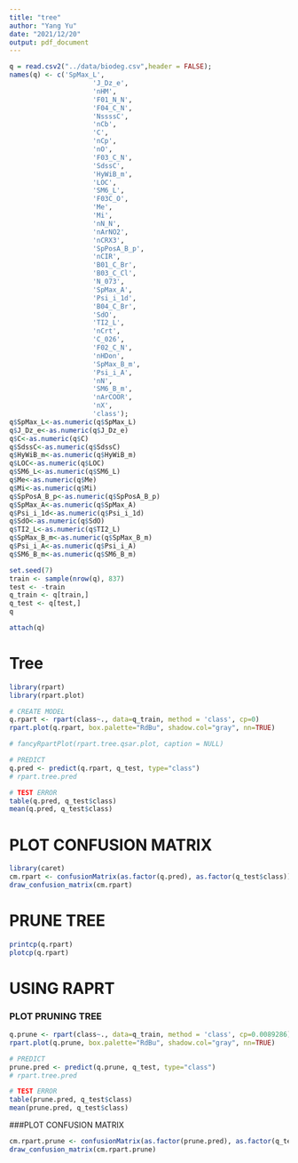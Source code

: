 ```yaml
---
title: "tree"
author: "Yang Yu"
date: "2021/12/20"
output: pdf_document
---
```

```r
q = read.csv2("../data/biodeg.csv",header = FALSE);
names(q) <- c('SpMax_L',
                     'J_Dz_e',
                     'nHM',
                     'F01_N_N',
                     'F04_C_N',
                     'NssssC',
                     'nCb',
                     'C',
                     'nCp',
                     'nO',
                     'F03_C_N',
                     'SdssC',
                     'HyWiB_m',
                     'LOC',
                     'SM6_L',
                     'F03C_O',
                     'Me',
                     'Mi',
                     'nN_N',
                     'nArNO2',
                     'nCRX3',
                     'SpPosA_B_p',
                     'nCIR',
                     'B01_C_Br',
                     'B03_C_Cl',
                     'N_073',
                     'SpMax_A',
                     'Psi_i_1d',
                     'B04_C_Br',
                     'SdO',
                     'TI2_L',
                     'nCrt',
                     'C_026',
                     'F02_C_N',
                     'nHDon',
                     'SpMax_B_m',
                     'Psi_i_A',
                     'nN',
                     'SM6_B_m',
                     'nArCOOR',
                     'nX',
                     'class');
q$SpMax_L<-as.numeric(q$SpMax_L)
q$J_Dz_e<-as.numeric(q$J_Dz_e)
q$C<-as.numeric(q$C)
q$SdssC<-as.numeric(q$SdssC)
q$HyWiB_m<-as.numeric(q$HyWiB_m)
q$LOC<-as.numeric(q$LOC)
q$SM6_L<-as.numeric(q$SM6_L)
q$Me<-as.numeric(q$Me)
q$Mi<-as.numeric(q$Mi)
q$SpPosA_B_p<-as.numeric(q$SpPosA_B_p)
q$SpMax_A<-as.numeric(q$SpMax_A)
q$Psi_i_1d<-as.numeric(q$Psi_i_1d)
q$SdO<-as.numeric(q$SdO)
q$TI2_L<-as.numeric(q$TI2_L)
q$SpMax_B_m<-as.numeric(q$SpMax_B_m)
q$Psi_i_A<-as.numeric(q$Psi_i_A)
q$SM6_B_m<-as.numeric(q$SM6_B_m)

```


```r
set.seed(7)
train <- sample(nrow(q), 837)
test <- -train
q_train <- q[train,]
q_test <- q[test,]
q

```


```r
attach(q)
```

# Tree

```r
library(rpart)
library(rpart.plot)

# CREATE MODEL
q.rpart <- rpart(class~., data=q_train, method = 'class', cp=0)
rpart.plot(q.rpart, box.palette="RdBu", shadow.col="gray", nn=TRUE)

# fancyRpartPlot(rpart.tree.qsar.plot, caption = NULL)
```


```r
# PREDICT
q.pred <- predict(q.rpart, q_test, type="class")
# rpart.tree.pred

# TEST ERROR
table(q.pred, q_test$class)
mean(q.pred, q_test$class)
```

# PLOT CONFUSION MATRIX

```r
library(caret)
cm.rpart <- confusionMatrix(as.factor(q.pred), as.factor(q_test$class))
draw_confusion_matrix(cm.rpart)
```

# PRUNE TREE
```r
printcp(q.rpart)
plotcp(q.rpart)
```


# USING RAPRT
### PLOT PRUNING TREE
```r
q.prune <- rpart(class~., data=q_train, method = 'class', cp=0.0089286)
rpart.plot(q.prune, box.palette="RdBu", shadow.col="gray", nn=TRUE)
```

```r
# PREDICT
prune.pred <- predict(q.prune, q_test, type="class")
# rpart.tree.pred

# TEST ERROR
table(prune.pred, q_test$class)
mean(prune.pred, q_test$class)
```

###PLOT CONFUSION MATRIX
```r
cm.rpart.prune <- confusionMatrix(as.factor(prune.pred), as.factor(q_test$class))
draw_confusion_matrix(cm.rpart.prune)
```



